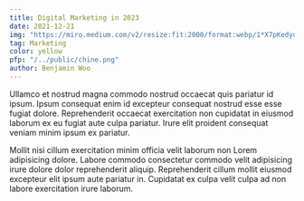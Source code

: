 ```yaml
---
title: Digital Marketing in 2023
date: 2021-12-21
img: "https://miro.medium.com/v2/resize:fit:2000/format:webp/1*X7pKedyuAgv-oftm1nN_Ug.jpeg"
tag: Marketing
color: yellow
pfp: "/../public/chine.png"
author: Benjamin Woo
---
```


Ullamco et nostrud magna commodo nostrud occaecat quis pariatur id ipsum. Ipsum
consequat enim id excepteur consequat nostrud esse esse fugiat dolore.
Reprehenderit occaecat exercitation non cupidatat in eiusmod laborum ex eu
fugiat aute culpa pariatur. Irure elit proident consequat veniam minim ipsum ex
pariatur.
 
Mollit nisi cillum exercitation minim officia velit laborum non Lorem
adipisicing dolore. Labore commodo consectetur commodo velit adipisicing irure
dolore dolor reprehenderit aliquip. Reprehenderit cillum mollit eiusmod
excepteur elit ipsum aute pariatur in. Cupidatat ex culpa velit culpa ad non
labore exercitation irure laborum.